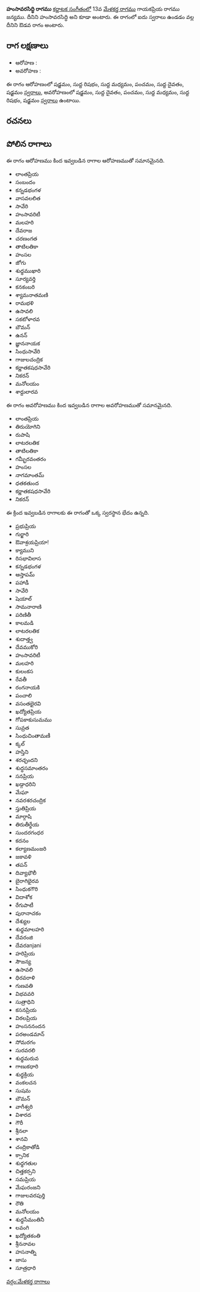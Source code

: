 {{Infobox ragam
	| name          	= హంసావరసిద్ధి
	| synonym	    	= హంసావరసిద్ధి
	| mela          	= 
	| chakra        	= 
	| janaka        	= 
	| type          	= ఔడవ
	| arohanam      	= {{svaraC|S|R1|M1|P|D1|S'}} 
	| avarohanam    	= {{svaraC|S'|D1|P|M1|R1|S}}
	| jeeva         	=
	| chhaya        	=
	| nyasa         	=
	| vishesha      	= 
	| equivalent  		= 
}}
{{కర్ణాటక సంగీత రాగాలు}}
'''హంసావరసిద్ధి రాగము''' [[కర్ణాటక సంగీతం]]లో 13వ [[మేళకర్త రాగము]] గాయకప్రియ రాగము జన్యము. దీనిని హంసావరసిద్ధి అని కూడా అంటారు. ఈ రాగంలో ఐదు స్వరాలు ఉండడం వల్ల దీనిని ఔడవ రాగం అంటారు.


==రాగ లక్షణాలు==


* ఆరోహణ : {{svaraC|S|R1|M1|P|D1|S'}} 
* అవరోహణ : {{svaraC|S'|D1|P|M1|R1|S}}

ఈ రాగం ఆరోహణంలో షడ్జమం, సుద్ద రిషభం, సుద్ద మధ్యమం, పంచమం, సుద్ద దైవతం, షడ్జమం [[స్వరాలు]], అవరోహణంలో షడ్జమం, సుద్ద దైవతం, పంచమం, సుద్ద మధ్యమం, సుద్ద రిషభం, షడ్జమం [[స్వరాలు]] ఉంటాయి.

==రచనలు==



==పోలిన రాగాలు==
ఈ రాగం ఆరోహణము కింద ఇవ్వబడిన రాగాల ఆరోహణముతో సమానమైనది.
* లాంతప్రియ
* సంబందం
* కన్నడభంగళ
* వాసవలలిత
* సావేరి
* హంసావరిటీ
* మలహరి
* దేవరాజ
* చరణంగత
* తాటిలతికా
* హంసల
* జోగు
* శుధ్ధముఖారి
* సూర్యవర్తి
* కనకంబరి
* శ్యామనాతమణి
* రామభళి
* ఉసావలి
* సకటోళారవ
* బౌమన్
* ఉనన్
* జ్ఞాననాయక
* సింధుసావేరి
* గాజులచంద్రిక
* కర్ణాతకషధసావేరి
* నికరన్
* మనోలయం
* శార్దులారవ

ఈ రాగం అవరోహణము కింద ఇవ్వబడిన రాగాల అవరోహణముతో సమానమైనది.
* లాంతప్రియ
* తిరుయోగిని
* రుపాషి
* లాటరలతిక
* తాటిలతికా
* గమ్భీరవంతరం
* హంసల
* నాగమాంతమ్
* ధతకతుంద
* కర్ణాతకషధసావేరి
* నికరన్

ఈ క్రింద ఇవ్వబడిన రాగాలకు ఈ రాగంతో ఒక్క స్వరస్థాన భేదం ఉన్నది.
* ప్రభుప్రియ
* గుర్జారి
* ఔవాశ్రయప్రియా!
* క్యాముని
* రిసభావిలాస
* కన్నడభంగళ
* ఆస్తాపమ్
* పహాడీ
* సావేరి
* షెయాల్
* సామనారాణి
* పరిణితీ
* కాలమడి
* లాటరలతిక
* శుదాత్త్వ
* దేవముకోరి
* హంసావరిటీ
* మలహరి
* కులంకస
* రేవతీ
* రంగనాయకి
* పంచాలి
* వసంతభైరవి
* ఖద్యోతప్రియ
* గోపకాకుసుమము
* సువ్రత
* సింధుచింతామణీ
* క్కల్
* హస్తిని
* శరచ్ఛందని
* శుద్ధసమాంతరం
* సనప్రియ
* ఖడ్గాధరిని
* మేఘా
* నవరశరచంద్రిక
* స్తుతిప్రియ
* మార్గాషి
* తిరుతీర్థేయ
* సుందరగంధర
* కదనం
* కల్యాణమంజరి
* జకావళి
* తపన్
* దివ్యాభౌలీ
* బైరాగిభైరవ
* సింధుకగౌరి
* విదాశోక
* రేగుపాటీ
* పురానాచకం
* దేశ్యుల
* శుధ్ధమాలహరి
* దేవరంజి
* దేవరanjani
* హరిప్రియ
* సౌజన్య
* ఉసావలి
* ధిరవరాళి
* గుణవతి
* విభవవరి
* సుత్రాధిని
* కసనప్రియ
* విఠలప్రియ
* హంసననందన
* పరఅండమాన్
* సోమరగం
* సురవరలి
* శుధ్ధమరువ
* గాణుకధారి
* శుధ్ధక్రియ
* వంకలచన
* సుషమ
* బౌమన్
* వాగీశ్వరి
* విశారద
* గౌరీ
* శ్రీనలా
* శానవి
* చంద్రికాతోడి
* క్సానిక
* శుధ్ధగతుల
* చిత్తకర్సని
* సమప్రియ
* మేఘరంజని
* గాజులవరపుర్తి
* రౌతి
* మనోలయం
* శుధ్ధసీమంతినీ
* లవంగి
* ఖద్యోతకంతి
* శ్రీననావల
* హసనాత్ని
* జాసు
* సూత్రధారి



[[వర్గం:మేళకర్త రాగాలు]]